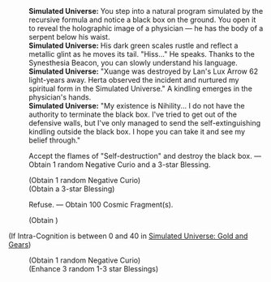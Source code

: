 {{Dialogue Start}}
:'''Simulated Universe:''' You step into a natural program simulated by the recursive formula and notice a black box on the ground. You open it to reveal the holographic image of a physician &mdash; he has the body of a serpent below his waist.
:'''Simulated Universe:''' His dark green scales rustle and reflect a metallic glint as he moves its tail. "Hiss..." He speaks. Thanks to the Synesthesia Beacon, you can slowly understand his language.
:'''Simulated Universe:''' "Xuange was destroyed by Lan's Lux Arrow 62 light-years away. Herta observed the incident and nurtured my spiritual form in the Simulated Universe." A kindling emerges in the physician's hands.
:'''Simulated Universe:''' "My existence is Nihility... I do not have the authority to terminate the black box. I've tried to get out of the defensive walls, but I've only managed to send the self-extinguishing kindling outside the black box. I hope you can take it and see my belief through."
:{{DIcon|Star}} Accept the flames of "Self-destruction" and destroy the black box. &mdash; Obtain 1 random Negative Curio and a 3-star Blessing.
:;(Obtain 1 random Negative Curio)
:;(Obtain a 3-star Blessing)
:{{DIcon|Star}} Refuse. &mdash; Obtain 100 Cosmic Fragment(s).
:;(Obtain {{Item|Cosmic Fragment|20|x=100}})
;(If Intra-Cognition is between 0 and 40 in [[Simulated Universe: Gold and Gears]])
:{{SU Special Dialogue|Erudition|You can "reinforce this belief."|Gain 1 random Negative Curio(s) and enhance 3 blessing(s).}}
:;(Obtain 1 random Negative Curio)
:;(Enhance 3 random 1-3 star Blessings)
{{Dialogue End}}